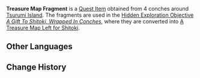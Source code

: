 {{Item Infobox
|id           = 101576
|title        = Treasure Map Fragment
|image        = Item Treasure Clue.png
|type         = Quest Items
|description  = A treasure map fragment left behind by Shitoki's brother. The vellum made from animal hide has the faint scent of sea-salt on it.
|source1      = Obtained from conches around [[Tsurumi Island]]
}}
'''Treasure Map Fragment''' is a [[Quest Item]] obtained from 4 conches around [[Tsurumi Island]]. The fragments are used in the [[Hidden Exploration Objective]] ''[[A Gift To Shitoki, Wrapped In Conches]]'', where they are converted into [[A Treasure Map Left for Shitoki]].

==Other Languages==
{{Other Languages|default_hidden = 1
|en      = Treasure Map Fragment
|zhs     = 「藏宝图」的碎片
|zhs_rm  = "Cángbǎotú" de Suìpiàn
|zht     = 「藏寶圖」的碎片
|zht_rm  = "Cángbǎotú" de Suìpiàn
|ja      = 「宝の地図」の欠片
|ja_rm   = "Takara no Chizu" no Kakera
|ko      = 「보물지도」 조각
|es      = Fragmento de mapa del tesoro
|fr      = Morceau de carte au trésor
|ru      = Фрагмент карты сокровищ
|th      = ชิ้นส่วนแผนที่ขุมทรัพย์
|th_rm   = 
|vi      = Mảnh "Bản Đồ Kho Báu"
|de      = Schatzkartenfragment
|id      = Sobekan Peta Harta Karun
|pt      = Fragmento do Mapa do Tesouro
|tr      = Hazine Haritası Parçası
|it      = Frammento di mappa del tesoro
}}

==Change History==
{{Change History|2.2}}